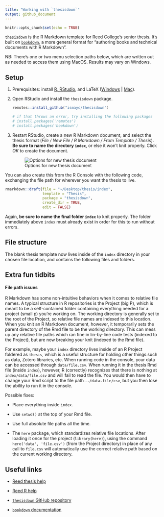 ```yaml
---
title: "Working with `thesisdown`"
output: github_document
---
```


```r
knitr::opts_chunk$set(echo = TRUE)
```

[`thesisdown`](https://github.com/ismayc/thesisdown) is the R Markdown template for Reed College's senior thesis. It's built on [`bookdown`](https://bookdown.org/yihui/bookdown/), a more general format for "authoring books and technical documents with R Markdown".

NB: There's one or two menu selection paths below, which are written out as needed to access them using MacOS. Results may vary on Windows.

## Setup

1. Prerequisites: install [R, RStudio](https://www.reed.edu/data-at-reed/resources/R/installr.html), and LaTeX ([Windows](https://miktex.org/download) | [Mac](http://tug.org/mactex/mactex-download.html)).

2. Open RStudio and install the `thesisdown` package.

    ```r
    remotes::install_github("ismayc/thesisdown")
    
    # if that throws an error, try installing the following packages
    # install.packages('remotes')
    # install.packages('bookdown')
    ```

3. Restart RStudio, create a new R Markdown document, and select the thesis format (*File / New File / R Markdown / From Template / Thesis*). **Be sure to name the directory `index`**, or else it won't knit properly. Click *OK* to create the document.

    ![Options for new thesis document](new_thesis_doc.png)

You can also create this from the R Console with the following code, exchanging the file path for wherever you want the thesis to live.

```r
rmarkdown::draft(file = "~/Desktop/thesis/index",
                 template = "Thesis",
                 package = "thesisdown",
                 create_dir = TRUE,
                 edit = FALSE)
```

Again, **be sure to name the final folder `index`** to knit properly. The folder immediately above `index` must already exist in order for this to run without errors.

## File structure

The blank thesis template now lives inside of the `index` directory in your chosen file location, and contains the following files and folders.

## Extra fun tidbits

#### File path issues

R Markdown has some non-intuitive behaviors when it comes to relative file names. A typical structure in R repositories is the Project (big P), which is meant to be a self-contained folder containing everything needed for a project (small p) you're working on. The working directory is generally set to the root of the Project, so relative file names are indexed to this location. When you knit an R Markdown document, however, it temporarily sets the parent directory of the Rmd file to be the working directory. This can mess up any relative file paths which ran fine in lin-by-line code tests (indexed to the Project), but are now breaking your knit (indexed to the Rmd file).

For example, maybe your `index` directory lives inside of an R Project foldered as `thesis`, which is a useful structure for holding other things such as data, Zotero libraries, etc. When running code in the console, your data can be accessed through `data/file.csv`. When running it in the thesis Rmd file (inside `index`), however, R (correctly) recognizes that there is nothing at `index/data/file.csv` and will fail to read the file. You would then have to change your Rmd script to the file path `../data.file/csv`, but you then lose the ability to run it in the console.

Possible fixes:

- Place everything inside `index`.

- Use `setwd()` at the top of your Rmd file.

- Use full absolute file paths all the time.

- The `here` package, which standardizes relative file locations. After loading it once for the project (`library(here)`), using the command `here('data', 'file.csv')` (from the Project directory) in place of any call to `file.csv` will automatically use the correct relative path based on the current working directory.

## Useful links

- [Reed thesis help](https://www.reed.edu/cis/help/thesis/index.html#template)

- [Reed R help](https://www.reed.edu/data-at-reed/resources/R/index.html)

- [`thesisdown` GitHub repository](https://github.com/ismayc/thesisdown)

- [`bookdown` documentation](https://bookdown.org/yihui/bookdown/)
